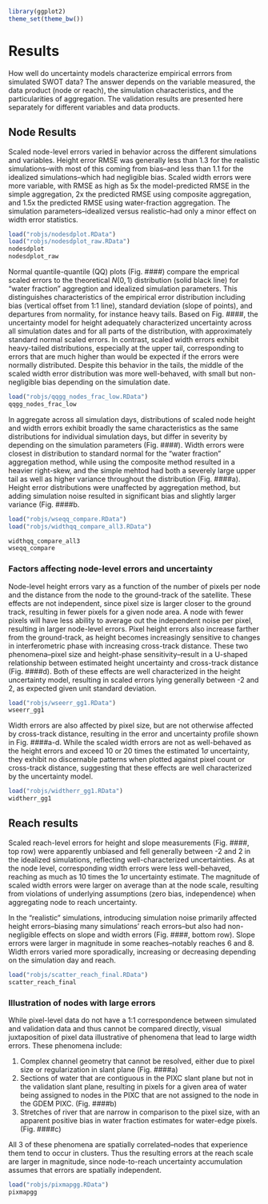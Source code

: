 ```r
library(ggplot2)
theme_set(theme_bw())
```


# Results

How well do uncertainty models characterize empirical errrors from simulated SWOT data? The answer depends on the variable measured, the data product (node or reach), the simulation characteristics, and the particularities of aggregation. The validation results are presented here separately for different variables and data products.

## Node Results

Scaled node-level errors varied in behavior across the different simulations and variables. Height error RMSE was generally less than 1.3 for the realistic simulations--with most of this coming from bias--and less than 1.1 for the idealized simulations--which had negligible bias. Scaled width errors were more variable, with RMSE as high as 5x the model-predicted RMSE in the simple aggregation, 2x the predicted RMSE using composite aggregation, and 1.5x the predicted RMSE using water-fraction aggregation. The simulation parameters--idealized versus realistic--had only a minor effect on width error statistics.

```r
load("robjs/nodesdplot.RData")
load("robjs/nodesdplot_raw.RData")
nodesdplot
nodesdplot_raw
```


Normal quantile-quantile (QQ) plots (Fig. ####) compare the emprical scaled errors to the theoretical $N(0, 1)$ distribution (solid black line) for "water fraction" aggregtion and idealized simulation parameters. This distinguishes characteristics of the empirical error distribution including bias (vertical offset from 1:1 line), standard deviation (slope of points), and departures from normality, for instance heavy tails. Based on Fig. ####, the uncertainty model for height adequately characterized uncertainty across all simulation dates and for all parts of the distribution, with approximately standard normal scaled errors. In contrast, scaled width errors exhibit heavy-tailed distributions, especially at the upper tail, corresponding to errors that are much higher than would be expected if the errors were normally distributed. Despite this behavior in the tails, the middle of the scaled width error distribution was more well-behaved, with small but non-negligible bias depending on the simulation date. 

```r
load("robjs/qqgg_nodes_frac_low.RData")
qqgg_nodes_frac_low
```

In aggregate across all simulation days, distributions of scaled node height and width errors exhibit broadly the same characteristics as the same distributions for individual simulation days, but differ in severity by depending on the simulation parameters (Fig. ####). Width errors were closest in distribution to standard normal for the "water fraction" aggregation method, while using the composite method resulted in a heavier right-skew, and the simple mehtod had both a severely large upper tail as well as higher variance throughout the distribution (Fig. ####a). Height error distributions were unaffected by aggregation method, but adding simulation noise resulted in significant bias and slightly larger variance (Fig. ####b. 

```r
load("robjs/wseqq_compare.RData")
load("robjs/widthqq_compare_all3.RData")

widthqq_compare_all3
wseqq_compare

```


### Factors affecting node-level errors and uncertainty

Node-level height errors vary as a function of the number of pixels per node and the distance from the node to the ground-track of the satellite. These effects are not independent, since pixel size is larger closer to the ground track, resulting in fewer pixels for a given node area. A node with fewer pixels will have less ability to average out the independent noise per pixel, resulting in larger node-level errors. Pixel height errors also increase farther from the ground-track, as height becomes increasingly sensitive to changes in interferometric phase with increasing cross-track distance. These two phenomena--pixel size and height-phase sensitivity--result in a U-shaped relationship between estimated height uncertainty and cross-track distance (Fig. ####d). Both of these effects are well characterized in the height uncertainty model, resulting in scaled errors lying generally between -2 and 2, as expected given unit standard deviation.



```r
load("robjs/wseerr_gg1.RData")
wseerr_gg1
```


Width errors are also affected by pixel size, but are not otherwise affected by cross-track distance, resulting in the error and uncertainty profile shown in Fig. ####a-d. While the scaled width errors are not as well-behaved as the height errors and exceed 10 or 20 times the estimated $1\sigma$ uncertainty, they exhibit no discernable patterns when plotted against pixel count or cross-track distance, suggesting that these effects are well characterized by the uncertainty model. 


```r
load("robjs/widtherr_gg1.RData")
widtherr_gg1
```


## Reach results 

Scaled reach-level errors for height and slope measurements (Fig. ####, top row) were apparently unbiased and fell generally between -2 and 2 in the idealized simulations, reflecting well-characterized uncertainties. As at the node level, corresponding width errors were less well-behaved, reaching as much as 10 times the $1\sigma$ uncertainty estimate. The magnitude of scaled width errors were larger on average than at the node scale, resulting from violations of underlying assumptions (zero bias, independence) when aggregating node to reach uncertainty.

In the "realistic" simulations, introducing simulation noise primarily affected height errors--biasing many simulations' reach errors--but also had non-negligible effects on slope and width errors (Fig. ####, bottom row). Slope errors were larger in magnitude in some reaches--notably reaches 6 and 8. Width errors varied more sporadically, increasing or decreasing depending on the simulation day and reach. 

```r
load("robjs/scatter_reach_final.RData")
scatter_reach_final
```



### Illustration of nodes with large errors

While pixel-level data do not have a 1:1 correspondence between simulated and validation data and thus cannot be compared directly, visual juxtaposition of pixel data illustrative of phenomena that lead to large width errors. These phenomena include:

1. Complex channel geometry that cannot be resolved, either due to pixel size or regularization in slant plane (Fig. ####a)
2. Sections of water that are contiguous in the PIXC slant plane but not in the validation slant plane, resulting in pixels for a given area of water being assigned to nodes in the PIXC that are not assigned to the node in the GDEM PIXC. (Fig. ####b)
3. Stretches of river that are narrow in comparison to the pixel size, with an apparent positive bias in water fraction estimates for water-edge pixels. (Fig. ####c)

All 3 of these phenomena are spatially correlated--nodes that experience them tend to occur in clusters. Thus the resulting errors at the reach scale are larger in magnitude, since node-to-reach uncertainty accumulation assumes that errors are spatially independent. 

```r
load("robjs/pixmapgg.RData")
pixmapgg
```



